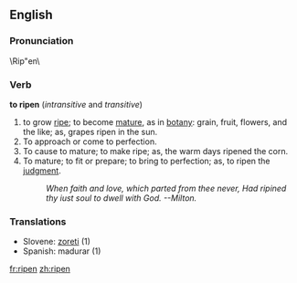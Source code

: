 ==English==
===Pronunciation===
\Rip"en\
===Verb===
'''to ripen'''  (''intransitive'' and ''transitive'')
# to grow [[ripe]]; to become [[mature]], as in [[botany]]: grain, fruit, flowers, and the like; as, grapes ripen in the sun.
# To approach or come to perfection.
# To cause to mature; to make ripe; as, the warm days  ripened the corn.
# To mature; to fit or prepare; to bring to perfection; as, to ripen the [[judgment]].
#:''When faith and love, which parted from thee never,       Had ripined thy iust soul to dwell with God. --Milton.''
===Translations===
*Slovene: [[zoreti]] (1)
*Spanish: madurar (1)

[[fr:ripen]]
[[zh:ripen]]